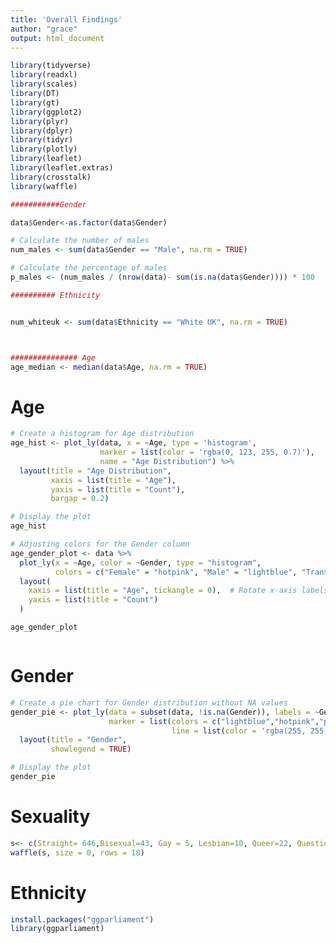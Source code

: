 ```yaml
---
title: 'Overall Findings'
author: "grace"
output: html_document
---
```


```r
library(tidyverse)
library(readxl)
library(scales)
library(DT)
library(gt)
library(ggplot2)
library(plyr)
library(dplyr)
library(tidyr)
library(plotly)
library(leaflet)
library(leaflet.extras)
library(crosstalk)
library(waffle)

```


```r

###########Gender

data$Gender<-as.factor(data$Gender)

# Calculate the number of males
num_males <- sum(data$Gender == "Male", na.rm = TRUE)

# Calculate the percentage of males
p_males <- (num_males / (nrow(data)- sum(is.na(data$Gender)))) * 100

########## Ethnicity


num_whiteuk <- sum(data$Ethnicity == "White UK", na.rm = TRUE)



############### Age
age_median <- median(data$Age, na.rm = TRUE)

```

# Age 

```r

# Create a histogram for Age distribution
age_hist <- plot_ly(data, x = ~Age, type = 'histogram',
                    marker = list(color = 'rgba(0, 123, 255, 0.7)'),
                    name = "Age Distribution") %>%
  layout(title = "Age Distribution",
         xaxis = list(title = "Age"),
         yaxis = list(title = "Count"),
         bargap = 0.2)

# Display the plot
age_hist


```






```r

# Adjusting colors for the Gender column
age_gender_plot <- data %>%
  plot_ly(x = ~Age, color = ~Gender, type = "histogram",
          colors = c("Female" = "hotpink", "Male" = "lightblue", "Trans/non-binary/other" = "purple")) %>%
  layout(
    xaxis = list(title = "Age", tickangle = 0),  # Rotate x-axis labels to be vertical
    yaxis = list(title = "Count")
  )

age_gender_plot



```



# Gender




```r


# Create a pie chart for Gender distribution without NA values
gender_pie <- plot_ly(data = subset(data, !is.na(Gender)), labels = ~Gender, type = 'pie',
                      marker = list(colors = c("lightblue","hotpink","purple"),
                                    line = list(color = 'rgba(255, 255, 255, 1)', width = 5))) %>%
  layout(title = "Gender",
         showlegend = TRUE)

# Display the plot
gender_pie


```



# Sexuality


```r

s<- c(Straight= 646,Bisexual=43, Gay = 5, Lesbian=10, Queer=22, Questioning= 6, Other =65)
waffle(s, size = 0, rows = 18)
```




# Ethnicity


```r
install.packages("ggparliament")
library(ggparliament)



```


```r




```


```r




```


```r




```


```r




```



```r




```


```r




```


```r




```


```r




```



```r




```


```r




```


```r




```


```r




```



```r




```


```r




```


```r




```


```r




```



